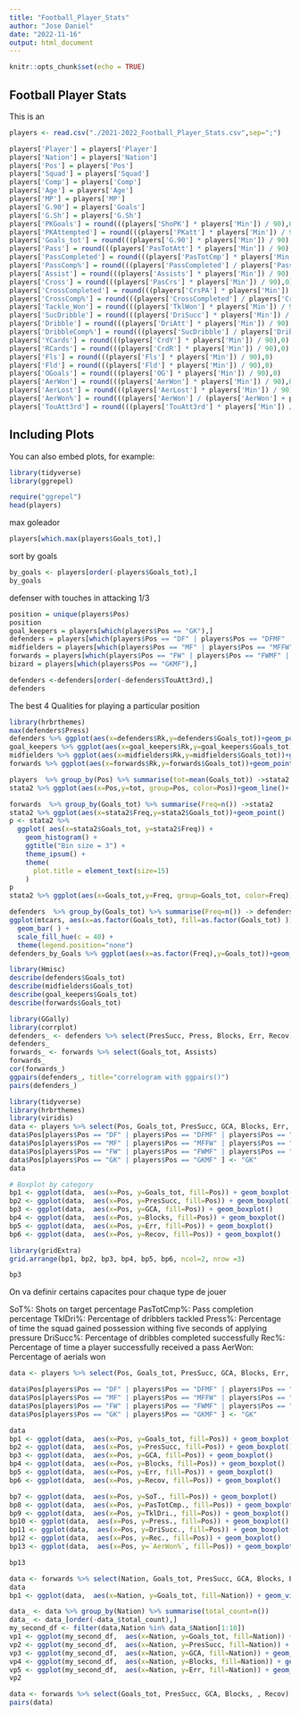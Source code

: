 ---
title: "Football_Player_Stats"
author: "Jose Daniel"
date: "2022-11-16"
output: html_document
---

```{r setup, include=FALSE}
knitr::opts_chunk$set(echo = TRUE)
```

## Football Player Stats

This is an

```{r cars}
players <- read.csv("./2021-2022_Football_Player_Stats.csv",sep=";")

players['Player'] = players['Player']
players['Nation'] = players['Nation']
players['Pos'] = players['Pos']
players['Squad'] = players['Squad']
players['Comp'] = players['Comp']
players['Age'] = players['Age']
players['MP'] = players['MP']
players['G.90'] = players['Goals']
players['G.Sh'] = players['G.Sh']
players['PKGoals'] = round(((players['ShoPK'] * players['Min']) / 90),0)
players['PKAttempted'] = round(((players['PKatt'] * players['Min']) / 90),0)
players['Goals_tot'] = round(((players['G.90'] * players['Min']) / 90),0)
players['Pass'] = round(((players['PasTotAtt'] * players['Min']) / 90),0)
players['PassCompleted'] = round(((players['PasTotCmp'] * players['Min']) / 90),0)
players['PassComp%'] = round(((players['PassCompleted'] / players['Pass']) * 100),2)
players['Assist'] = round(((players['Assists'] * players['Min']) / 90),0)
players['Cross'] = round(((players['PasCrs'] * players['Min']) / 90),0)
players['CrossCompleted'] = round(((players['CrsPA'] * players['Min']) / 90),0)
players['CrossComp%'] = round(((players['CrossCompleted'] / players['Cross']) * 100),2)
players['Tackle_Won'] = round(((players['TklWon'] * players['Min']) / 90),0)
players['SucDribble'] = round(((players['DriSucc'] * players['Min']) / 90),0)
players['Dribble'] = round(((players['DriAtt'] * players['Min']) / 90),0)
players['DribbleComp%'] = round(((players['SucDribble'] / players['Dribble']) * 100),2)
players['YCards'] = round(((players['CrdY'] * players['Min']) / 90),0)
players['RCards'] = round(((players['CrdR'] * players['Min']) / 90),0)
players['Fls'] = round(((players['Fls'] * players['Min']) / 90),0)
players['Fld'] = round(((players['Fld'] * players['Min']) / 90),0)
players['OGoals'] = round(((players['OG'] * players['Min']) / 90),0)
players['AerWon'] = round(((players['AerWon'] * players['Min']) / 90),0)
players['AerLost'] = round(((players['AerLost'] * players['Min']) / 90),0)
players['AerWon%'] = round(((players['AerWon'] / (players['AerWon'] + players['AerLost'])) * 100),2)
players['TouAtt3rd'] = round(((players['TouAtt3rd'] * players['Min']) / 90),0)
```

## Including Plots

You can also embed plots, for example:

```{r pressure, echo=FALSE}
library(tidyverse)
library(ggrepel)

require("ggrepel")
head(players)
```

max goleador

```{r}
players[which.max(players$Goals_tot),]
```
sort by goals
```{r}
by_goals <- players[order(-players$Goals_tot),] 
by_goals

```

defenser with touches in attacking 1/3
```{r}

position = unique(players$Pos)
position
goal_keepers = players[which(players$Pos == "GK"),]
defenders = players[which(players$Pos == "DF" | players$Pos == "DFMF" | players$Pos == "DFFW"),]
midfielders = players[which(players$Pos == "MF" | players$Pos == "MFFW" | players$Pos == "MFDF"),]
forwards = players[which(players$Pos == "FW" | players$Pos == "FWMF" | players$Pos == "FWDF"),]
bizard = players[which(players$Pos == "GKMF"),]
```


```{r}
defenders <-defenders[order(-defenders$TouAtt3rd),]
defenders
```
The best 4 Qualities for playing a particular position 

```{r}
library(hrbrthemes)
max(defenders$Press)
defenders %>% ggplot(aes(x=defenders$Rk,y=defenders$Goals_tot))+geom_point()
goal_keepers %>% ggplot(aes(x=goal_keepers$Rk,y=goal_keepers$Goals_tot))+geom_point()
midfielders %>% ggplot(aes(x=midfielders$Rk,y=midfielders$Goals_tot))+geom_point()
forwards %>% ggplot(aes(x=forwards$Rk,y=forwards$Goals_tot))+geom_point()

players  %>% group_by(Pos) %>% summarise(tot=mean(Goals_tot)) ->stata2
stata2 %>% ggplot(aes(x=Pos,y=tot, group=Pos, color=Pos))+geom_line()+ ggtitle("Number of goals by Pos")

forwards  %>% group_by(Goals_tot) %>% summarise(Freq=n()) ->stata2
stata2 %>% ggplot(aes(x=stata2$Freq,y=stata2$Goals_tot))+geom_point()
p <- stata2 %>%
  ggplot( aes(x=stata2$Goals_tot, y=stata2$Freq)) +
    geom_histogram() +
    ggtitle("Bin size = 3") +
    theme_ipsum() +
    theme(
      plot.title = element_text(size=15)
    )
p
stata2 %>% ggplot(aes(x=Goals_tot,y=Freq, group=Goals_tot, color=Freq))+geom_histogram()+ ggtitle("Number of goals by Pos")

```
```{r}
defenders  %>% group_by(Goals_tot) %>% summarise(Freq=n()) -> defenders_by_Goals
ggplot(mtcars, aes(x=as.factor(Goals_tot), fill=as.factor(Goals_tot) )) + 
  geom_bar( ) +
  scale_fill_hue(c = 40) +
  theme(legend.position="none")
defenders_by_Goals %>% ggplot(aes(x=as.factor(Freq),y=Goals_tot))+geom_bar()+scale_fill_manual(values = Goals_tot )
```


```{r}
library(Hmisc)
describe(defenders$Goals_tot)
describe(midfielders$Goals_tot)
describe(goal_keepers$Goals_tot)
describe(forwards$Goals_tot)
```
```{r}
library(GGally)
library(corrplot)
defenders_ <- defenders %>% select(PresSucc, Press, Blocks, Err, Recov)  
defenders_
forwards_ <- forwards %>% select(Goals_tot, Assists)  
forwards_
cor(forwards_)
ggpairs(defenders_, title="correlogram with ggpairs()")
pairs(defenders_)
```
```{r}
library(tidyverse)
library(hrbrthemes)
library(viridis)
data <- players %>% select(Pos, Goals_tot, PresSucc, GCA, Blocks, Err, Recov)  
data$Pos[players$Pos == "DF" | players$Pos == "DFMF" | players$Pos == "DFFW"] <- "DF"
data$Pos[players$Pos == "MF" | players$Pos == "MFFW" | players$Pos == "MFDF"] <- "MF"
data$Pos[players$Pos == "FW" | players$Pos == "FWMF" | players$Pos == "FWDF"] <- "FW"
data$Pos[players$Pos == "GK" | players$Pos == "GKMF" ] <- "GK"
data
```
```{r}
# Boxplot by category 
bp1 <- ggplot(data,  aes(x=Pos, y=Goals_tot, fill=Pos)) + geom_boxplot()
bp2 <- ggplot(data,  aes(x=Pos, y=PresSucc, fill=Pos)) + geom_boxplot()
bp3 <- ggplot(data,  aes(x=Pos, y=GCA, fill=Pos)) + geom_boxplot()
bp4 <- ggplot(data,  aes(x=Pos, y=Blocks, fill=Pos)) + geom_boxplot()
bp5 <- ggplot(data,  aes(x=Pos, y=Err, fill=Pos)) + geom_boxplot()
bp6 <- ggplot(data,  aes(x=Pos, y=Recov, fill=Pos)) + geom_boxplot()

```

```{r}
library(gridExtra)
grid.arrange(bp1, bp2, bp3, bp4, bp5, bp6, ncol=2, nrow =3)

```

```{r}
bp3
```
On va definir certains capacites pour chaque type de jouer

SoT%: Shots on target percentage
PasTotCmp%: Pass completion percentage
TklDri%: Percentage of dribblers tackled
Press%: Percentage of time the squad gained possession withing five seconds of applying pressure
DriSucc%: Percentage of dribbles completed successfully
Rec%: Percentage of time a player successfully received a pass
AerWon: Percentage of aerials won

```{r}
data <- players %>% select(Pos, Goals_tot, PresSucc, GCA, Blocks, Err, Recov, SoT., PasTotCmp., TklDri.,Press., DriSucc., Rec., `AerWon%`)  

data$Pos[players$Pos == "DF" | players$Pos == "DFMF" | players$Pos == "DFFW"] <- "DF"
data$Pos[players$Pos == "MF" | players$Pos == "MFFW" | players$Pos == "MFDF"] <- "MF"
data$Pos[players$Pos == "FW" | players$Pos == "FWMF" | players$Pos == "FWDF"] <- "FW"
data$Pos[players$Pos == "GK" | players$Pos == "GKMF" ] <- "GK"

data
bp1 <- ggplot(data,  aes(x=Pos, y=Goals_tot, fill=Pos)) + geom_boxplot()
bp2 <- ggplot(data,  aes(x=Pos, y=PresSucc, fill=Pos)) + geom_boxplot()
bp3 <- ggplot(data,  aes(x=Pos, y=GCA, fill=Pos)) + geom_boxplot()
bp4 <- ggplot(data,  aes(x=Pos, y=Blocks, fill=Pos)) + geom_boxplot()
bp5 <- ggplot(data,  aes(x=Pos, y=Err, fill=Pos)) + geom_boxplot()
bp6 <- ggplot(data,  aes(x=Pos, y=Recov, fill=Pos)) + geom_boxplot()

bp7 <- ggplot(data,  aes(x=Pos, y=SoT., fill=Pos)) + geom_boxplot()
bp8 <- ggplot(data,  aes(x=Pos, y=PasTotCmp., fill=Pos)) + geom_boxplot()
bp9 <- ggplot(data,  aes(x=Pos, y=TklDri., fill=Pos)) + geom_boxplot()
bp10 <- ggplot(data,  aes(x=Pos, y=Press., fill=Pos)) + geom_boxplot()
bp11 <- ggplot(data,  aes(x=Pos, y=DriSucc., fill=Pos)) + geom_boxplot()
bp12 <- ggplot(data,  aes(x=Pos, y=Rec., fill=Pos)) + geom_boxplot()
bp13 <- ggplot(data,  aes(x=Pos, y=`AerWon%`, fill=Pos)) + geom_boxplot()

bp13
```


```{r}

data <- forwards %>% select(Nation, Goals_tot, PresSucc, GCA, Blocks, Err, Recov)  
data
bp1 <- ggplot(data,  aes(x=Nation, y=Goals_tot, fill=Nation)) + geom_violin(width=1.4) + geom_boxplot(width=0.1, color="grey", alpha=0.2)
```

```{r}
data_ <- data %>% group_by(Nation) %>% summarise(total_count=n())
data_ <- data_[order(-data_$total_count),] 
my_second_df <- filter(data,Nation %in% data_$Nation[1:10])
vp1 <- ggplot(my_second_df,  aes(x=Nation, y=Goals_tot, fill=Nation)) + geom_violin(width=1.4) + geom_boxplot(width=0.1, color="grey", alpha=0.2)
vp2 <- ggplot(my_second_df,  aes(x=Nation, y=PresSucc, fill=Nation)) + geom_violin(width=1.4) + geom_boxplot(width=0.1, color="grey", alpha=0.2)
vp3 <- ggplot(my_second_df,  aes(x=Nation, y=GCA, fill=Nation)) + geom_violin(width=1.4) + geom_boxplot(width=0.1, color="grey", alpha=0.2)
vp4 <- ggplot(my_second_df,  aes(x=Nation, y=Blocks, fill=Nation)) + geom_violin(width=1.4) + geom_boxplot(width=0.1, color="grey", alpha=0.2)
vp5 <- ggplot(my_second_df,  aes(x=Nation, y=Err, fill=Nation)) + geom_violin(width=1.4) + geom_boxplot(width=0.1, color="grey", alpha=0.2)
vp2
```
```{r}
data <- forwards %>% select(Goals_tot, PresSucc, GCA, Blocks, , Recov)  
pairs(data) 

```


